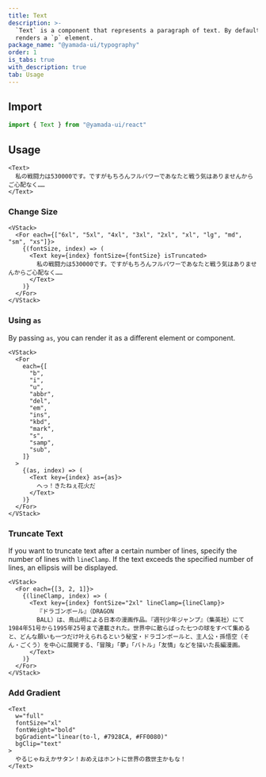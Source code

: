 ```yaml
---
title: Text
description: >-
  `Text` is a component that represents a paragraph of text. By default, it
  renders a `p` element.
package_name: "@yamada-ui/typography"
order: 1
is_tabs: true
with_description: true
tab: Usage
---
```


## Import

```ts
import { Text } from "@yamada-ui/react"
```

## Usage

```tsx
<Text>
  私の戦闘力は530000です。ですがもちろんフルパワーであなたと戦う気はありませんからご心配なく……
</Text>
```

### Change Size

```tsx
<VStack>
  <For each={["6xl", "5xl", "4xl", "3xl", "2xl", "xl", "lg", "md", "sm", "xs"]}>
    {(fontSize, index) => (
      <Text key={index} fontSize={fontSize} isTruncated>
        私の戦闘力は530000です。ですがもちろんフルパワーであなたと戦う気はありませんからご心配なく……
      </Text>
    )}
  </For>
</VStack>
```

### Using `as`

By passing `as`, you can render it as a different element or component.

```tsx
<VStack>
  <For
    each={[
      "b",
      "i",
      "u",
      "abbr",
      "del",
      "em",
      "ins",
      "kbd",
      "mark",
      "s",
      "samp",
      "sub",
    ]}
  >
    {(as, index) => (
      <Text key={index} as={as}>
        へっ！きたねぇ花火だ
      </Text>
    )}
  </For>
</VStack>
```

### Truncate Text

If you want to truncate text after a certain number of lines, specify the number of lines with `lineClamp`. If the text exceeds the specified number of lines, an ellipsis will be displayed.

```tsx
<VStack>
  <For each={[3, 2, 1]}>
    {(lineClamp, index) => (
      <Text key={index} fontSize="2xl" lineClamp={lineClamp}>
        『ドラゴンボール』（DRAGON
        BALL）は、鳥山明による日本の漫画作品。『週刊少年ジャンプ』（集英社）にて1984年51号から1995年25号まで連載された。世界中に散らばった七つの球をすべて集めると、どんな願いも一つだけ叶えられるという秘宝・ドラゴンボールと、主人公・孫悟空（そん・ごくう）を中心に展開する、「冒険」「夢」「バトル」「友情」などを描いた長編漫画。
      </Text>
    )}
  </For>
</VStack>
```

### Add Gradient

```tsx
<Text
  w="full"
  fontSize="xl"
  fontWeight="bold"
  bgGradient="linear(to-l, #7928CA, #FF0080)"
  bgClip="text"
>
  やるじゃねえかサタン！おめえはホントに世界の救世主かもな！
</Text>
```

